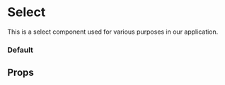 
<Meta of={Select2Stories} component={Select2} />

# Select

This is a select component used for various purposes in our application.

### Default

<Canvas of={Select2Stories.Default} />

## Props

<Controls of={Select2Stories.Default} />
